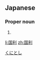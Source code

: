 ==Japanese==
{{ja-kanjitab|国|利}}

===Proper noun===
{{ja-pos|proper|くにとし}}

# {{given name|male|lang=ja}}

[[Category:Japanese male given names|くにとし]]

[[li:国利]]
[[zh:国利]]